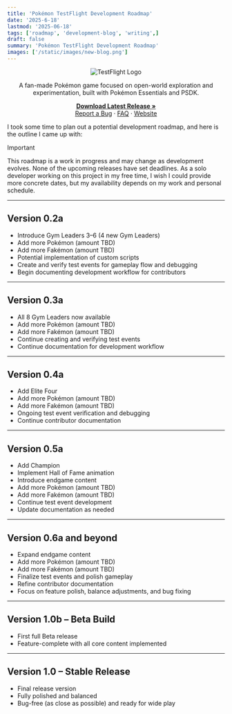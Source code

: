 ```yaml
---
title: 'Pokémon TestFlight Development Roadmap'
date: '2025-6-18'
lastmod: '2025-06-18'
tags: ['roadmap', 'development-blog', 'writing',]
draft: false
summary: 'Pokémon TestFlight Development Roadmap'
images: ['/static/images/new-blog.png']
---
```


<div align="center">
  <img src="https://i.imgur.com/X1N3ADz.png" alt="TestFlight Logo" />
</div>

<div align="center">
  <p>
    A fan-made Pokémon game focused on open-world exploration and experimentation, built with Pokémon Essentials and PSDK.
  </p>
  <p>
    <a href="https://github.com/EmeraldVoid/Pokemon-TestFlight/releases"><strong>Download Latest Release »</strong></a>
    <br />
    <a href="https://github.com/EmeraldVoid/Pokemon-TestFlight/issues">Report a Bug</a>
    ·
    <a href="https://github.com/EmeraldVoid/Pokemon-TestFlight?tab=readme-ov-file#faq">FAQ</a>
    ·
    <a href="https://emeraldvoid.github.io/Pokemon-TestFlight/index.html">Website</a>
  </p>
</div>

I took some time to plan out a potential development roadmap, and here is the outline I came up with:

> [!IMPORTANT]
> This roadmap is a work in progress and may change as development evolves. None of the upcoming releases have set deadlines. As a solo developer working on this project in my free time, I wish I could provide more concrete dates, but my availability depends on my work and personal schedule.

---

## Version 0.2a 

- Introduce Gym Leaders 3–6 (4 new Gym Leaders)
- Add more Pokémon (amount TBD)
- Add more Fakémon (amount TBD)
- Potential implementation of custom scripts
- Create and verify test events for gameplay flow and debugging
- Begin documenting development workflow for contributors

---

## Version 0.3a

- All 8 Gym Leaders now available
- Add more Pokémon (amount TBD)
- Add more Fakémon (amount TBD)
- Continue creating and verifying test events
- Continue documentation for development workflow

---

## Version 0.4a

- Add Elite Four
- Add more Pokémon (amount TBD)
- Add more Fakémon (amount TBD)
- Ongoing test event verification and debugging
- Continue contributor documentation

---

## Version 0.5a

- Add Champion
- Implement Hall of Fame animation
- Introduce endgame content
- Add more Pokémon (amount TBD)
- Add more Fakémon (amount TBD)
- Continue test event development
- Update documentation as needed

---

## Version 0.6a and beyond

- Expand endgame content
- Add more Pokémon (amount TBD)
- Add more Fakémon (amount TBD)
- Finalize test events and polish gameplay
- Refine contributor documentation
- Focus on feature polish, balance adjustments, and bug fixing

---

## Version 1.0b – Beta Build

- First full Beta release
- Feature-complete with all core content implemented

---

## Version 1.0 – Stable Release

- Final release version
- Fully polished and balanced
- Bug-free (as close as possible) and ready for wide play
